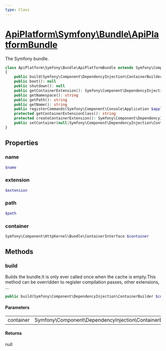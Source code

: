 ```yaml
---
type: Class
---
```


# [ApiPlatform\Symfony\Bundle\ApiPlatformBundle](/docs/v3.1/reference/Symfony/Bundle/ApiPlatformBundle)

The Symfony bundle.


```php
class ApiPlatform\Symfony\Bundle\ApiPlatformBundle extends Symfony\Component\HttpKernel\Bundle\Bundle implements Symfony\Component\DependencyInjection\ContainerAwareInterface, Symfony\Component\HttpKernel\Bundle\BundleInterface
{
    public build(Symfony\Component\DependencyInjection\ContainerBuilder $container): null
    public boot(): null
    public shutdown(): null
    public getContainerExtension(): Symfony\Component\DependencyInjection\Extension\ExtensionInterface
    public getNamespace(): string
    public getPath(): string
    public getName(): string
    public registerCommands(Symfony\Component\Console\Application $application): null
    protected getContainerExtensionClass(): string
    protected createContainerExtension(): Symfony\Component\DependencyInjection\Extension\ExtensionInterface
    public setContainer(null|Symfony\Component\DependencyInjection\ContainerInterface $container): null
}
```
## Properties
### name

```php
$name
```



### extension

```php
$extension
```



### path

```php
$path
```



### container

```php
Symfony\Component\HttpKernel\Bundle\ContainerInterface $container
```



## Methods

### build

Builds the bundle.It is only ever called once when the cache is empty.This method can be overridden to register compilation passes,
other extensions, ...

```php
public build(Symfony\Component\DependencyInjection\ContainerBuilder $container): null
```

#### Parameters

<table><tbody>
<tr><td>container</td><td>Symfony\Component\DependencyInjection\ContainerBuilder</td><td></td></tr>
</tbody>
</table>

#### Returns

null
